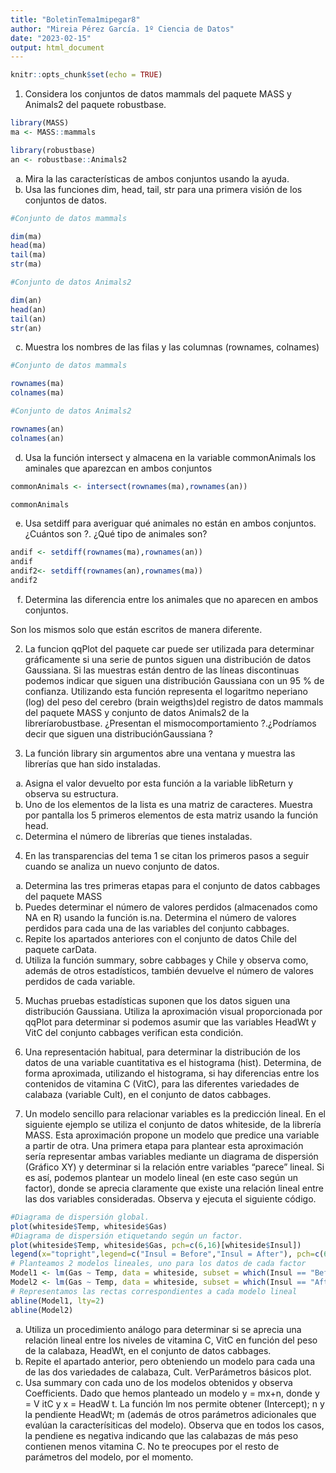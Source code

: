 ```yaml
---
title: "BoletinTema1mipegar8"
author: "Mireia Pérez García. 1º Ciencia de Datos"
date: "2023-02-15"
output: html_document
---
```


```r
knitr::opts_chunk$set(echo = TRUE)
```

1. Considera los conjuntos de datos mammals del paquete MASS y Animals2 del paquete robustbase.

```r
library(MASS)
ma <- MASS::mammals

library(robustbase)
an <- robustbase::Animals2

```


a. Mira la las características de ambos conjuntos usando la ayuda.
b. Usa las funciones dim, head, tail, str para una primera visión de los conjuntos de datos.

```r
#Conjunto de datos mammals

dim(ma)
head(ma)
tail(ma)
str(ma)

#Conjunto de datos Animals2

dim(an)
head(an)
tail(an)
str(an)

```

c. Muestra los nombres de las filas y las columnas (rownames, colnames)

```r
#Conjunto de datos mammals

rownames(ma)
colnames(ma)

#Conjunto de datos Animals2

rownames(an)
colnames(an)

```

d. Usa la función intersect y almacena en la variable commonAnimals los aminales que aparezcan en ambos conjuntos

```r

commonAnimals <- intersect(rownames(ma),rownames(an))

commonAnimals

```


e. Usa setdiff para averiguar qué animales no están en ambos conjuntos. ¿Cuántos son ?. ¿Qué tipo de animales son?

```r

andif <- setdiff(rownames(ma),rownames(an))
andif
andif2<- setdiff(rownames(an),rownames(ma))
andif2

```

f. Determina las diferencia entre los animales que no aparecen en ambos conjuntos.

Son los mismos solo que están escritos de manera diferente.


2. La funcion qqPlot del paquete car puede ser utilizada para determinar gráficamente si una serie de puntos siguen una distribución de datos Gaussiana. Si las muestras están dentro de las líneas discontinuas podemos indicar que siguen una distribución Gaussiana con un 95 % de confianza. Utilizando esta función representa el logaritmo neperiano (log) del peso del cerebro (brain weigths)del registro de datos mammals del paquete MASS y conjunto de datos Animals2 de la libreríarobustbase. ¿Presentan el mismocomportamiento ?.¿Podríamos decir que siguen una distribuciónGaussiana ?


3. La función library sin argumentos abre una ventana y muestra las librerías que han sido instaladas.
a. Asigna el valor devuelto por esta función a la variable libReturn y observa su estructura.
b. Uno de los elementos de la lista es una matriz de caracteres. Muestra por pantalla los 5 primeros elementos de esta matriz usando la función head.
c. Determina el número de librerías que tienes instaladas.

4. En las transparencias del tema 1 se citan los primeros pasos a seguir cuando se analiza un nuevo conjunto de datos.
a. Determina las tres primeras etapas para el conjunto de datos cabbages del paquete MASS
b. Puedes determinar el número de valores perdidos (almacenados como NA en R) usando la función is.na. Determina el número de valores perdidos para cada una de las variables del conjunto cabbages.
c. Repite los apartados anteriores con el conjunto de datos Chile del paquete carData.
d. Utiliza la función summary, sobre cabbages y Chile y observa como, además de otros
estadísticos, también devuelve el número de valores perdidos de cada variable.

5. Muchas pruebas estadísticas suponen que los datos siguen una distribución Gaussiana. Utiliza la aproximación visual proporcionada por qqPlot para determinar si podemos asumir que las variables HeadWt y VitC del conjunto cabbages verifican esta condición.

6. Una representación habitual, para determinar la distribución de los datos de una variable cuantitativa es el histograma (hist). Determina, de forma aproximada, utilizando el histograma, si hay diferencias entre los contenidos de vitamina C (VitC), para las diferentes variedades de calabaza (variable Cult), en el conjunto de datos cabbages.

7. Un modelo sencillo para relacionar variables es la predicción lineal. En el siguiente ejemplo se utiliza el conjunto de datos whiteside, de la librería MASS. Esta aproximación propone un modelo que predice una variable a partir de otra. Una primera etapa para plantear esta aproximación sería representar ambas variables mediante un diagrama de dispersión (Gráfico XY) y determinar si la relación entre variables “parece” lineal. Si es así, podemos plantear un modelo lineal (en este caso según un factor),
donde se aprecia claramente que existe una relación lineal entre las dos variables consideradas. Observa y ejecuta el siguiente código.

```r
#Diagrama de dispersión global.
plot(whiteside$Temp, whiteside$Gas)
#Diagrama de dispersión etiquetando según un factor.
plot(whiteside$Temp, whiteside$Gas, pch=c(6,16)[whiteside$Insul])
legend(x="topright",legend=c("Insul = Before","Insul = After"), pch=c(6,16))
# Planteamos 2 modelos lineales, uno para los datos de cada factor
Model1 <- lm(Gas ~ Temp, data = whiteside, subset = which(Insul == "Before"))
Model2 <- lm(Gas ~ Temp, data = whiteside, subset = which(Insul == "After"))
# Representamos las rectas correspondientes a cada modelo lineal
abline(Model1, lty=2)
abline(Model2)

```

a. Utiliza un procedimiento análogo para determinar si se aprecia una relación lineal entre los niveles de vitamina C, VitC en función del peso de la calabaza, HeadWt, en el conjunto de datos cabbages.
b. Repite el apartado anterior, pero obteniendo un modelo para cada una de las dos variedades de calabaza, Cult. VerParámetros básicos plot.
c. Usa summary con cada uno de los modelos obtenidos y observa Coefficients. Dado que hemos planteado un modelo y = mx+n, donde y = V itC y x = HeadW t. La función lm nos permite obtener (Intercept); n y la pendiente HeadWt; m (además de otros parámetros adicionales que evalúan la caracterísiticas del modelo). Observa que en todos los casos, la pendiene es negativa indicando que las calabazas de más peso contienen menos vitamina C. No te preocupes por el resto de parámetros del modelo, por el momento.